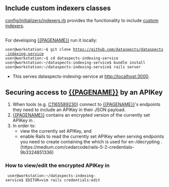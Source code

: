 {{SystemComponent
|HasEntityTitle=dataspects-indexing-service
}}
== Include custom indexers classes ==

[https://github.com/dataspects/dataspects-indexing-service/blob/master/config/initializers/indexers.rb config/initializers/indexers.rb] provides the functionality to include [[C1641249569|custom indexers]].

== {{Property|CanBeDeveloped|Yes}}==

For developing [[{{PAGENAME}}]] run it locally:

 user@workstation:~$ git clone https://github.com/dataspects/dataspects-indexing-service
 user@workstation:~$ cd dataspects-indexing-service
 user@workstation:~/dataspects-indexing-service$ bundle install
 user@workstation:~/dataspects-indexing-service$ rails server

* This serves dataspects-indexing-service at http://localhost:3000.

== Securing access to [[{{PAGENAME}}]] by an APIKey ==

# When tools (e.g. [[C1165589230]]) connect to [[{{PAGENAME}}]]'s endpoints they need to include an APIKey in their JSON payload.
# [[{{PAGENAME}}]] contains an encrypted version of the currently set APIKey in {{code|config/credentials.yml.enc}}.
# In order to:
#* view the currently set APIKey, and
#* enable Rails to read the currently set APIKey when serving endpoints<br>you need to create {{code|config/master.key}} containing the {{code|RAILS_MASTER_KEY}} which is used for en-/decrypting {{code|config/credentials.yml.enc}}. (https://medium.com/cedarcode/rails-5-2-credentials-9b3324851336)

=== How to view/edit the encrypted APIKey in {{code|config/credentials.yml.enc}}===

  user@workstation:~/dataspects-indexing-service$ EDITOR=vim rails credentials:edit
{{Annotation
|AnnotationPredicate=Requires
|AnnotationObjects=C190909102000
}}
{{Annotation
|AnnotationPredicate=HasGitHubRepository
|AnnotationObjects=https://github.com/dataspects/dataspects-indexing-service
}}
{{Annotation
|AnnotationPredicate=HasRESTAPIEndpoints
|AnnotationObjects=https://github.com/dataspects/dataspects-indexing-service/blob/master/config/routes.rb
}}
